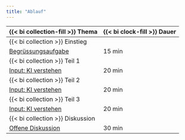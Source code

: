 ```yaml
---
title: "Ablauf"
---
```


<!-- ## Einstieg -->
| {{< bi collection-fill >}} Thema | {{< bi clock-fill >}} Dauer |
| --------------------------- | ---------------------- |
| {{< bi collection >}} Einstieg | |
| [Begrüssungsaufgabe](einstieg/index.qmd)  | 15 min   |
| {{< bi collection >}} Teil 1 | |
| [Input: KI verstehen](../01-ki-verstehen/index.qmd)   | 20 min  |
| {{< bi collection >}} Teil 2 | |
| [Input: KI verstehen](../01-ki-verstehen/index.qmd)   | 20 min  |
| {{< bi collection >}} Teil 3 | |
| [Input: KI verstehen](../01-ki-verstehen/index.qmd)   | 20 min  |
| {{< bi collection >}} Diskussion | |
| [Offene Diskussion](diskussion/index.qmd)     | 30 min          |


<!-- <br> 

## Teil 1: KI verstehen

| {{< bi collection >}} Thema                         | {{< bi clock >}} Dauer        |
|------------------------------------------------------|-------------------------------|
| [Input: KI verstehen](../01-ki-verstehen/index.qmd)   | 20 min  |


## Teil 2: Wie Menschen lernen  

| {{< bi collection >}} Thema                             | {{< bi clock >}} Dauer        |
|----------------------------------------------------------|-------------------------------|
| [Input: Wie Menschen lernen](../02-wie-menschen-lernen/index.qmd) | 20 min  |

## Teil 3: Lernumgebungen 

| {{< bi collection >}} Thema                          | {{< bi clock >}} Dauer        |
|-------------------------------------------------------|-------------------------------|
| [Input: Lernumgebungen](../03-lernumgebungen/index.qmd) | 20 min  |


## Offene Diskussion

| {{< bi collection >}} Thema                          | {{< bi clock >}} Dauer        |
|-------------------------------------------------------|-------------------------------|
| [Offene Diskussion](diskussion/index.qmd)     | 30 min                        | -->
